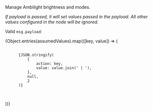 
Manage Ambilight brightness and modes.

_If payload is passed, it will set values passed in the payload.
All other values configured in the node will be ignored._

Valid `msg.payload`:

{Object.entries(assumedValues).map(([key, value]) => (
<pre key={key}>
    <code>
      {JSON.stringify(
          {
              action: key,
              value: value.join(' | '),
          },
          null,
          2
      )}
    </code>
  </pre>
))}
